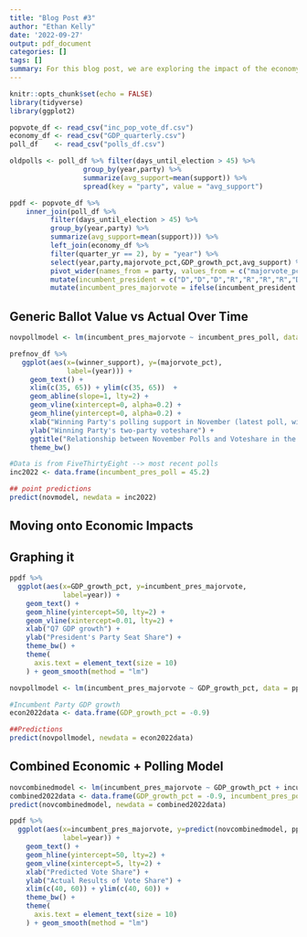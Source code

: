```yaml
---
title: "Blog Post #3"
author: "Ethan Kelly"
date: '2022-09-27'
output: pdf_document
categories: []
tags: []
summary: For this blog post, we are exploring the impact of the economy onto the ability to predict midterm elections. In essence, we are going to restrict the data down to midterms between 1960 and 2018. We will be exploring the impact of GDP growth in the 7th quarter on the vote share & seat share for the President's party. We will then explore its accuracy over the past decades to see if there is any improvement in the accuracy of the model over time. This is going to be blog extension 2. 
---
```



```r
knitr::opts_chunk$set(echo = FALSE)
library(tidyverse)
library(ggplot2)

popvote_df <- read_csv("inc_pop_vote_df.csv") 
economy_df <- read_csv("GDP_quarterly.csv") 
poll_df    <- read_csv("polls_df.csv") 

oldpolls <- poll_df %>% filter(days_until_election > 45) %>%
                  group_by(year,party) %>% 
                  summarize(avg_support=mean(support)) %>%
                  spread(key = "party", value = "avg_support")

ppdf <- popvote_df %>% 
    inner_join(poll_df %>% 
          filter(days_until_election > 45) %>% 
          group_by(year,party) %>% 
          summarize(avg_support=mean(support))) %>% 
          left_join(economy_df %>% 
          filter(quarter_yr == 2), by = "year") %>%
          select(year,party,majorvote_pct,GDP_growth_pct,avg_support) %>%
          pivot_wider(names_from = party, values_from = c("majorvote_pct", "avg_support")) %>%
          mutate(incumbent_president = c("D","D","D","R","R","R","R","D","D","D","D","R","R","R","R","D","D","R","R","R","R","R", "R","D","D","D","D", "R", "R", "R","R","D","D","D","D","R","R")) %>% 
          mutate(incumbent_pres_majorvote = ifelse(incumbent_president == "D", majorvote_pct_D, majorvote_pct_R), incumbent_pres_poll = ifelse(incumbent_president == "D", avg_support_D, avg_support_R))
```


## Generic Ballot Value vs Actual Over Time ##

```r
novpollmodel <- lm(incumbent_pres_majorvote ~ incumbent_pres_poll, data = ppdf)

prefnov_df %>%
   ggplot(aes(x=(winner_support), y=(majorvote_pct),
              label=(year))) + 
     geom_text() +
     xlim(c(35, 65)) + ylim(c(35, 65))  +
     geom_abline(slope=1, lty=2) +
     geom_vline(xintercept=0, alpha=0.2) + 
     geom_hline(yintercept=0, alpha=0.2) +
     xlab("Winning Party's polling support in November (latest poll, within-party)") +
     ylab("Winning Party's two-party voteshare") +
     ggtitle("Relationship between November Polls and Voteshare in the House") +
     theme_bw()
```

```r
#Data is from FiveThirtyEight --> most recent polls
inc2022 <- data.frame(incumbent_pres_poll = 45.2)

## point predictions
predict(novmodel, newdata = inc2022)
```

## Moving onto Economic Impacts ##

## Graphing it ##

```r
ppdf %>%
  ggplot(aes(x=GDP_growth_pct, y=incumbent_pres_majorvote,
             label=year)) + 
    geom_text() +
    geom_hline(yintercept=50, lty=2) +
    geom_vline(xintercept=0.01, lty=2) + 
    xlab("Q7 GDP growth") +
    ylab("President's Party Seat Share") +
    theme_bw() +
    theme(
      axis.text = element_text(size = 10)
    ) + geom_smooth(method = "lm")

novpollmodel <- lm(incumbent_pres_majorvote ~ GDP_growth_pct, data = ppdf)

#Incumbent Party GDP growth
econ2022data <- data.frame(GDP_growth_pct = -0.9)

##Predictions
predict(novpollmodel, newdata = econ2022data)
```

## Combined Economic + Polling Model ##

```r

novcombinedmodel <- lm(incumbent_pres_majorvote ~ GDP_growth_pct + incumbent_pres_poll, data = ppdf)
combined2022data <- data.frame(GDP_growth_pct = -0.9, incumbent_pres_poll = 45.2)
predict(novcombinedmodel, newdata = combined2022data)

ppdf %>%
  ggplot(aes(x=incumbent_pres_majorvote, y=predict(novcombinedmodel, ppdf),
             label=year)) + 
    geom_text() +
    geom_hline(yintercept=50, lty=2) +
    geom_vline(xintercept=5, lty=2) + 
    xlab("Predicted Vote Share") +
    ylab("Actual Results of Vote Share") +
    xlim(c(40, 60)) + ylim(c(40, 60)) +
    theme_bw() +
    theme(
      axis.text = element_text(size = 10)
    ) + geom_smooth(method = "lm")
```

